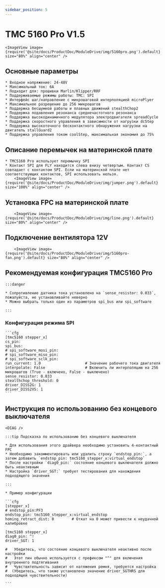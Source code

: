 ```yaml
---
sidebar_position: 5
---
```







# TMC 5160 Pro V1.5

    <ImageView image={require('@site/docs/ProductDoc/ModuleDrive/img/5160pro.png').default} size="80%" align="center" />

## Основные параметры

    * Входное напряжение: 24-48V
    * Максимальный ток: 6A
    * Подходит для: прошивки Marlin/Klipper/RRF
    * Поддерживаемые режимы работы: TMC: SPI
    * Интерфейс шаг/направление с микрошаговой интерполяцией microPlyer
    * Максимальное разрешение до 256 микрошагов
    * Поддержка бесшумной работы и плавных движений stealthChop2
    * Поддержка подавления резонанса среднечастотного резонанса
    * Поддержка высокодинамичного модулятора электродвигателя spreadCycle
    * Поддержка скоростного управления в зависимости от нагрузки dcStep
    * Поддержка высокоточного бесконтактного обнаружения нагрузки на двигатель stallGuard2
    * Поддержка управления током coolStep, максимальная экономия до 75%

## Описание перемычек на материнской плате

    * TMC5160 Pro использует перемычку SPI
    * Контакт SPI для FLY находится слева внизу четвертым. Контакт CS совпадает с контактом SPI. Если на материнской плате нет соответствующих контактов, SPI использовать нельзя.
        <ImageView image={require('@site/docs/ProductDoc/ModuleDrive/img/jumper.png').default} size="100%" align="center" />

## Установка FPC на материнской плате

        <ImageView image={require('@site/docs/ProductDoc/ModuleDrive/img/line.png').default} size="80%" align="center" />

## Подключение вентилятора 12V

        <ImageView image={require('@site/docs/ProductDoc/ModuleDrive/img/5160pro-fan.png').default} size="80%" align="center" />


## Рекомендуемая конфигурация TMC5160 Pro

    :::danger

    * Сопротивление датчика тока установлено на `sense_resistor: 0.033`, пожалуйста, не устанавливайте неверно
    * Можно выбрать только один из параметров spi_bus или spi_software
    
    :::

### Конфигурация режима SPI

    ```cfg
    [tmc5160 stepper_x]
    cs_pin:
    spi_bus:
    # spi_software_mosi_pin:
    # spi_software_miso_pin:
    # spi_software_sclk_pin: 
    run_current: 1.0                    # Значение рабочего тока двигателя
    interpolate: False                  # Включить ли интерполяцию на 256 микрошагов (True - включено, False - выключено)
    sense_resistor: 0.033
    stealthchop_threshold: 0
    driver_DISS2G: 1
    driver_DISS2VS: 1
    ```

## Инструкция по использованию без концевого выключателя

    <DIAG />

    :::tip Подсказка по использованию без концевого выключателя

    * Для использования этого драйвера необходимо установить 4-контактный FPC
    * Необходимо закомментировать или удалить строку `endstop_pin:`, а затем добавить `endstop_pin: tmc5160_stepper_x:virtual_endstop`
    * После настройки `diag0_pin:` состояние концевого выключателя должно быть неактивным
    * Настройка `driver_SGT:` требует тестирования для нахождения подходящего значения

    :::

    * Пример конфигурации

    ```cfg
    [stepper_x]
    # endstop_pin:PF3
    endstop_pin: tmc5160_stepper_x:virtual_endstop
    homing_retract_dist: 0        # Откат на 0 может привести к неудачной калибровке

    [tmc5160 stepper_x]
    diag0_pin: ^!
    driver_SGT: 1

    #   Убедитесь, что состояние концевого выключателя неактивно после настройки
    #   Этот пин обычно используется с префиксом "^" для включения внутреннего подтягивания
    #   Чувствительность зависит от натяжения ремня, требуется настройка
    #  (Убедитесь, что также установлено значение driver_SGTHRS для подходящей чувствительности)

    ```